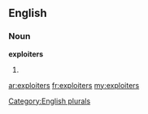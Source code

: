 ==English==

===Noun===
'''exploiters'''

# {{plural of|[[exploiter]]}}

[[Category:English plurals]]

[[ar:exploiters]]
[[fr:exploiters]]
[[my:exploiters]]